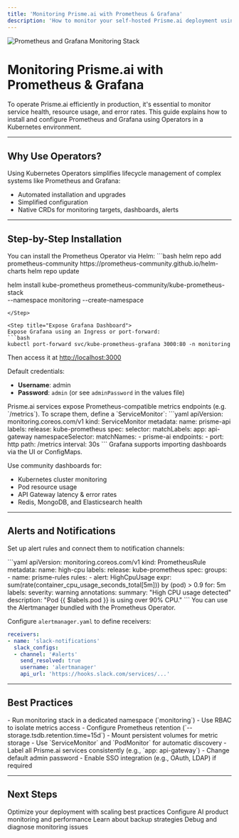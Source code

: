 ```yaml
---
title: 'Monitoring Prisme.ai with Prometheus & Grafana'
description: 'How to monitor your self-hosted Prisme.ai deployment using Prometheus and Grafana Operators on Kubernetes.'
---
```


<Frame>
  <img src="/images/prometheus-grafana.png" alt="Prometheus and Grafana Monitoring Stack" />
</Frame>

# Monitoring Prisme.ai with Prometheus & Grafana

To operate Prisme.ai efficiently in production, it's essential to monitor service health, resource usage, and error rates. This guide explains how to install and configure Prometheus and Grafana using Operators in a Kubernetes environment.

---

## Why Use Operators?

Using Kubernetes Operators simplifies lifecycle management of complex systems like Prometheus and Grafana:

- Automated installation and upgrades
- Simplified configuration
- Native CRDs for monitoring targets, dashboards, alerts

---

## Step-by-Step Installation

<Steps>

<Step title="Install Prometheus Operator">
You can install the Prometheus Operator via Helm:
```bash
helm repo add prometheus-community https://prometheus-community.github.io/helm-charts
helm repo update

helm install kube-prometheus prometheus-community/kube-prometheus-stack \
  --namespace monitoring --create-namespace
```
</Step>

<Step title="Expose Grafana Dashboard">
Expose Grafana using an Ingress or port-forward:
```bash
kubectl port-forward svc/kube-prometheus-grafana 3000:80 -n monitoring
```
Then access it at [http://localhost:3000](http://localhost:3000)

Default credentials:
- **Username**: admin
- **Password**: `admin` (or see `adminPassword` in the values file)
</Step>

<Step title="Configure Prometheus Scrape Targets">
Prisme.ai services expose Prometheus-compatible metrics endpoints (e.g. `/metrics`).
To scrape them, define a `ServiceMonitor`:
```yaml
apiVersion: monitoring.coreos.com/v1
kind: ServiceMonitor
metadata:
  name: prisme-api
  labels:
    release: kube-prometheus
spec:
  selector:
    matchLabels:
      app: api-gateway
  namespaceSelector:
    matchNames:
    - prisme-ai
  endpoints:
  - port: http
    path: /metrics
    interval: 30s
```
</Step>

<Step title="Import Dashboards">
Grafana supports importing dashboards via the UI or ConfigMaps.

Use community dashboards for:
- Kubernetes cluster monitoring
- Pod resource usage
- API Gateway latency & error rates
- Redis, MongoDB, and Elasticsearch health

</Step>

</Steps>

---

## Alerts and Notifications

Set up alert rules and connect them to notification channels:

<AccordionGroup>

<Accordion title="Basic Alert Rule Example">
```yaml
apiVersion: monitoring.coreos.com/v1
kind: PrometheusRule
metadata:
  name: high-cpu
  labels:
    release: kube-prometheus
spec:
  groups:
  - name: prisme-rules
    rules:
    - alert: HighCpuUsage
      expr: sum(rate(container_cpu_usage_seconds_total[5m])) by (pod) > 0.9
      for: 5m
      labels:
        severity: warning
      annotations:
        summary: "High CPU usage detected"
        description: "Pod {{ $labels.pod }} is using over 90% CPU."
```
</Accordion>

<Accordion title="Integrate with Slack, Teams or Email">
You can use the Alertmanager bundled with the Prometheus Operator.

Configure `alertmanager.yaml` to define receivers:
```yaml
receivers:
- name: 'slack-notifications'
  slack_configs:
  - channel: '#alerts'
    send_resolved: true
    username: 'alertmanager'
    api_url: 'https://hooks.slack.com/services/...'
```
</Accordion>

</AccordionGroup>

---

## Best Practices

<CardGroup cols={2}>

<Card title="Namespace Separation" icon="layer-group">
- Run monitoring stack in a dedicated namespace (`monitoring`)
- Use RBAC to isolate metrics access
</Card>

<Card title="Retention & Storage" icon="database">
- Configure Prometheus retention (`--storage.tsdb.retention.time=15d`)
- Mount persistent volumes for metric storage
</Card>

<Card title="Service Discovery" icon="magnifying-glass-chart">
- Use `ServiceMonitor` and `PodMonitor` for automatic discovery
- Label all Prisme.ai services consistently (e.g., `app: api-gateway`)
</Card>

<Card title="Grafana Security" icon="lock">
- Change default admin password
- Enable SSO integration (e.g., OAuth, LDAP) if required
</Card>

</CardGroup>

---

## Next Steps

<CardGroup cols={2}>
  <Card
    title="Scaling and Operations"
    icon="tools"
    href="/self-hosting/operations/scaling"
  >
    Optimize your deployment with scaling best practices
  </Card>
  <Card
    title="AI Product Configuration"
    icon="cogs"
    href="/self-hosting/configuration/ai-insights"
  >
    Configure AI product monitoring and performance
  </Card>
  <Card
    title="Backup and Maintenance"
    icon="floppy-disk"
    href="/self-hosting/operations/backup"
  >
    Learn about backup strategies
  </Card>
  <Card
    title="Troubleshooting"
    icon="circle-exclamation"
    href="/self-hosting/operations/troubleshooting"
  >
    Debug and diagnose monitoring issues
  </Card>
</CardGroup>
